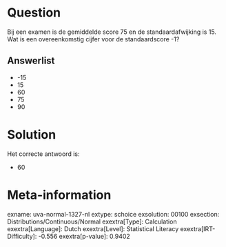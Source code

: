 Question
========

Bij een examen is de gemiddelde score 75 en de standaardafwijking is 15.
Wat is een overeenkomstig cijfer voor de standaardscore -1?

Answerlist
----------

* -15
* 15
* 60
* 75
* 90

Solution
========

Het correcte antwoord is: 

* 60

Meta-information
================
exname: uva-normal-1327-nl
extype: schoice
exsolution: 00100
exsection: Distributions/Continuous/Normal
exextra[Type]: Calculation
exextra[Language]: Dutch
exextra[Level]: Statistical Literacy
exextra[IRT-Difficulty]: -0.556
exextra[p-value]: 0.9402

